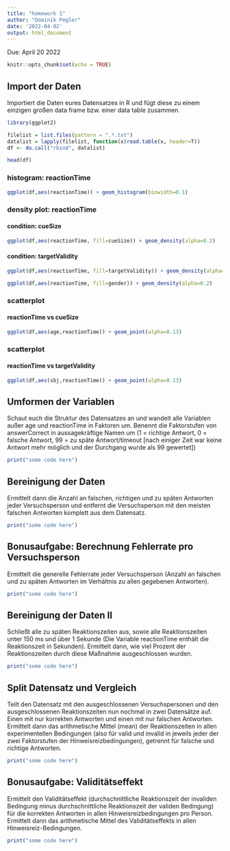 ```yaml
---
title: "homework 1"
author: "Dominik Pegler"
date: '2022-04-02'
output: html_document
---
```


Due: April 20 2022

```r
knitr::opts_chunk$set(echo = TRUE)
```

## Import der Daten

Importiert die Daten eures Datensatzes in R und fügt diese zu einem einzigen großen data frame bzw. einer data table zusammen.

```r

library(ggplot2)

filelist = list.files(pattern = ".*.txt")
datalist = lapply(filelist, function(x)read.table(x, header=T)) 
df <- do.call("rbind", datalist)

head(df)
```

### histogram: reactionTime

```r
ggplot(df,aes(reactionTime)) + geom_histogram(binwidth=0.1)
```

### density plot: reactionTime

#### condition: cueSize

```r
ggplot(df,aes(reactionTime, fill=cueSize)) + geom_density(alpha=0.2)
```

#### condition: targetValidity

```r
ggplot(df,aes(reactionTime, fill=targetValidity)) + geom_density(alpha=0.2)
```

```r
ggplot(df,aes(reactionTime, fill=gender)) + geom_density(alpha=0.2)
```


### scatterplot

#### reactionTime vs cueSize

```r
ggplot(df,aes(age,reactionTime)) + geom_point(alpha=0.13)
```

### scatterplot

#### reactionTime vs targetValidity


```r
ggplot(df,aes(sbj,reactionTime)) + geom_point(alpha=0.13)
```


## Umformen der Variablen

Schaut euch die Struktur des Datensatzes an und wandelt alle Variablen außer age und reactionTime in Faktoren um. Benennt die Faktorstufen von answerCorrect in aussagekräftige Namen um (1 = richtige Antwort, 0 = falsche Antwort, 99 = zu späte Antwort/timeout [nach einiger Zeit war keine Antwort mehr möglich und der Durchgang wurde als 99 gewertet])

```r
print("some code here")
```

## Bereinigung der Daten

Ermittelt dann die Anzahl an falschen, richtigen und zu späten Antworten jeder Versuchsperson und entfernt die Versuchsperson mit den meisten falschen Antworten komplett aus dem Datensatz.

```r
print("some code here")
```

## Bonusaufgabe: Berechnung Fehlerrate pro Versuchsperson

Ermittelt die generelle Fehlerrate jeder Versuchsperson (Anzahl an falschen und zu späten Antworten im Verhältnis zu allen gegebenen Antworten).

```r
print("some code here")
```

## Bereinigung der Daten II

Schließt alle zu späten Reaktionszeiten aus, sowie alle Reaktionszeiten unter 150 ms und über 1 Sekunde (Die Variable reactionTime enthält die Reaktionszeit in Sekunden). Ermittelt dann, wie viel Prozent der Reaktionszeiten durch diese Maßnahme ausgeschlossen wurden.

```r
print("some code here")
```

## Split Datensatz und Vergleich

Teilt den Datensatz mit den ausgeschlossenen Versuchspersonen und den ausgeschlossenen Reaktionszeiten nun nochmal in zwei Datensätze auf. Einen mit nur korrekten Antworten und einen mit nur falschen Antworten. Ermittelt dann das arithmetische Mittel (mean) der Reaktionszeiten in allen experimentellen Bedingungen (also für valid und invalid in jeweils jeder der zwei Faktorstufen der Hinweisreizbedingungen), getrennt für falsche und richtige Antworten.

```r
print("some code here")
```

## Bonusaufgabe: Validitätseffekt

Ermittelt den Validitätseffekt (durchschnittliche Reaktionszeit der invaliden Bedingung minus durchschnittliche Reaktionszeit der validen Bedingung) für die korrekten Antworten in allen Hinweisreizbedingungen pro Person. Ermittelt dann das arithmetische Mittel des Validitätseffekts in allen Hinweisreiz-Bedingungen.

```r
print("some code here")
```